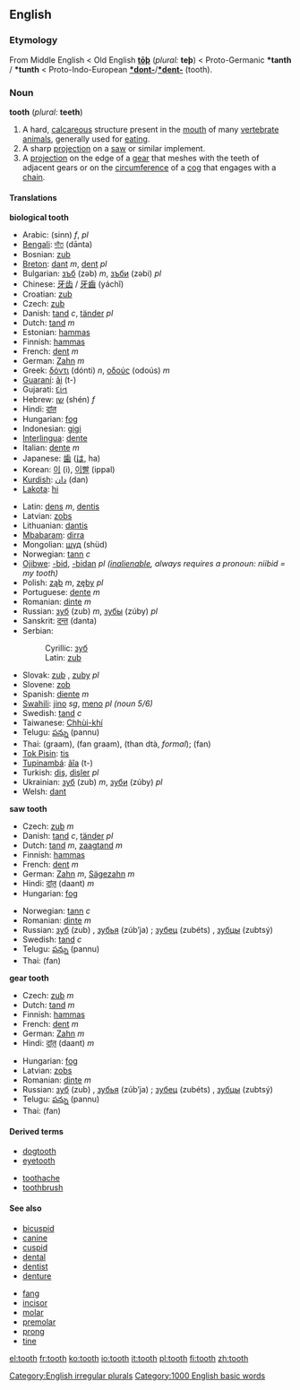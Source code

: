 ==English==
===Etymology===
From Middle English < Old English '''[[toþ|tōþ]]''' (''plural:'' '''teþ''') < Proto-Germanic '''*tanth''' / '''*tunth''' < Proto-Indo-European '''[[*dont-]]'''/'''[[*dent-]]''' (tooth).

===Noun===
'''tooth''' (''plural:'' '''teeth''')

#A hard, [[calcareous]] structure present in the [[mouth]] of many [[vertebrate]] [[animals]], generally used for [[eat]]ing.
#A sharp [[projection]] on a [[saw]] or similar implement.
#A [[projection]] on the edge of a [[gear]] that meshes with the teeth of adjacent gears or on the [[circumference]] of a [[cog]] that engages with a [[chain]].

====Translations====
'''biological tooth'''
{{top}}
*Arabic: {{ARchar|[[سن|سِنّ]]}} (sinn) ''f'', {{ARchar|[[اسنان|أسْنَان]]}} {{IPAchar|(’asnáːn)}} ''pl''
*[[Bengali]]: [[দাঁত]] (dānta)
*Bosnian: [[zub#Bosnian|zub]] {{m}}
*[[Breton]]: [[dant]] ''m'', [[dent]] ''pl''
*Bulgarian: [[зъб]] (zəb) ''m'', [[зъби]] (zəbi) ''pl''
*Chinese: [[牙齿]] / [[牙齒]] (yáchǐ)
*Croatian: [[zub#Croatian|zub]] {{m}}
*Czech: [[zub#Czech|zub]] {{m}}
*Danish: [[tand#Danish|tand]] ''c'', [[tänder]] ''pl''
*Dutch: [[tand#Dutch|tand]] ''m''
*Estonian: [[hammas#Estonian|hammas]]
*Finnish: [[hammas#Finnish|hammas]]
*French: [[dent]] ''m''
*German: [[Zahn]] ''m''
*Greek: [[δόντι]] (dónti) ''n'', [[οδούς]] (odoús) ''m''
*[[Guaraní]]: [[ãi]] (t-)
*Gujarati: [[દાંત]] {{IPAchar|(dāṁt)}}
*Hebrew: [[שן]] (shén) ''f''
*Hindi: [[दांत]] {{IPAchar|(dāṁt)}} {{m}}
*Hungarian: [[fog#Hungarian|fog]]
*Indonesian: [[gigi]]
*[[Interlingua]]: [[dente#Interlingua|dente]]
*Italian: [[dente#Italian|dente]] ''m''
*Japanese: [[歯]] ([[は]], ha)
*Korean: [[이]] (i), [[이빨]] (ippal)
*[[Kurdish]]: [[دان]] (dan) 
*[[Lakota]]: [[hi#Lakota|hi]]
{{mid}}
*Latin: [[dens]] ''m'', [[dentis]]
*Latvian: [[zobs]] {{m}}
*Lithuanian: [[dantis]]
*[[Mbabaram]]: [[dirra]]
*Mongolian: [[шүд]] (shüd)
*Norwegian: [[tann]] ''c''
*[[Ojibwe]]: [[-bid]], [[-bidan]] ''pl ([[inalienable]], always requires a pronoun: niibid = my tooth)''
*Polish: [[ząb]] ''m'', [[zęby]] ''pl''
*Portuguese: [[dente#Portuguese|dente]] ''m''
*Romanian: [[dinte]] ''m''
*Russian: [[зуб]] (zub) ''m'', [[зубы]] (zúby) ''pl''
*Sanskrit: [[दन्त]] (danta)
*Serbian:
*:Cyrillic: [[зуб#Serbian|зуб]] {{m}}
*:Latin: [[zub#Seriban|zub]] {{m}}
*Slovak: [[zub#Slovak|zub]] {{m}}, [[zuby]] ''pl''
*Slovene: [[zob#Slovene|zob]] {{m}}
*Spanish: [[diente]] ''m''
*[[Swahili]]: [[jino]] ''sg'', [[meno]] ''pl (noun 5/6)''
*Swedish: [[tand#Swedish|tand]] ''c''
*Taiwanese: [[Chhùi-khí]]
*Telugu: [[పన్ను]] (pannu)
*Thai: {{THchar|[[กราม]]}} (graam), {{THchar|[[ฟันกราม]]}} (fan graam), {{THchar|[[ทันต์]]}} (than dtà, ''formal''); {{THchar|[[ฟัน]]}} (fan)
*[[Tok Pisin]]: [[tis]]
*[[Tupinambá]]: [[ãîa]] (t-)
*Turkish: [[diş]], [[dişler]] ''pl''
*Ukrainian: [[зуб]] (zub) ''m'', [[зуби]] (zúby) ''pl''
*Welsh: [[dant]]
{{bottom}}

'''saw tooth'''
{{top}}
*Czech: [[zub]] ''m''
*Danish: [[tand#Danish|tand]] ''c'', [[tänder]] ''pl''
*Dutch: [[tand#Dutch|tand]] ''m'', [[zaagtand]] ''m''
*Finnish: [[hammas#Finnish|hammas]]
*French: [[dent]] ''m''
*German: [[Zahn]] ''m'', [[Sägezahn]] ''m''
*Hindi: [[दांत़]] (daant) ''m''
*Hungarian: [[fog#Hungarian|fog]]
{{mid}}
*Norwegian: [[tann]] ''c''
*Romanian: [[dinte]] ''m''
*Russian: [[зуб]] (zub) {{m}}, [[зубья]] (zúb’ja) {{p}}; [[зубец]] (zubéts) {{m}}, [[зубцы]] (zubtsý) {{p}}
*Swedish: [[tand#Swedish|tand]] ''c''
*Telugu: [[పన్ను]] (pannu)
*Thai: {{THchar|[[ฟัน]]}} (fan)
{{bottom}}

'''gear tooth'''
{{top}}
*Czech: [[zub]] ''m''
*Dutch: [[tand#Dutch|tand]] ''m''
*Finnish: [[hammas#Finnish|hammas]]
*French: [[dent]] ''m''
*German: [[Zahn]] ''m''
*Hindi: [[दांत़]] (daant) ''m''
{{mid}}
*Hungarian: [[fog#Hungarian|fog]]
*Latvian: [[zobs]] {{m}}
*Romanian: [[dinte]] ''m''
*Russian: [[зуб]] (zub) {{m}}, [[зубья]] (zúb’ja) {{p}}; [[зубец]] (zubéts) {{m}}, [[зубцы]] (zubtsý) {{p}}
*Telugu: [[పన్ను]] (pannu)
*Thai: {{THchar|[[ฟัน]]}} (fan)
{{bottom}}

====Derived terms====
{{top}}
*[[dogtooth]]
*[[eyetooth]]
{{mid}}
*[[toothache]]
*[[toothbrush]]
{{bottom}}

====See also====
{{top}}
*[[bicuspid]]
*[[canine]]
*[[cuspid]]
*[[dental]]
*[[dentist]]
*[[denture]]
{{mid}}
*[[fang]]
*[[incisor]]
*[[molar]]
*[[premolar]]
*[[prong]]
*[[tine]]
{{bottom}}

[[Category:English irregular plurals]]
[[Category:1000 English basic words]]

[[el:tooth]]
[[fr:tooth]]
[[ko:tooth]]
[[io:tooth]]
[[it:tooth]]
[[pl:tooth]]
[[fi:tooth]]
[[zh:tooth]]